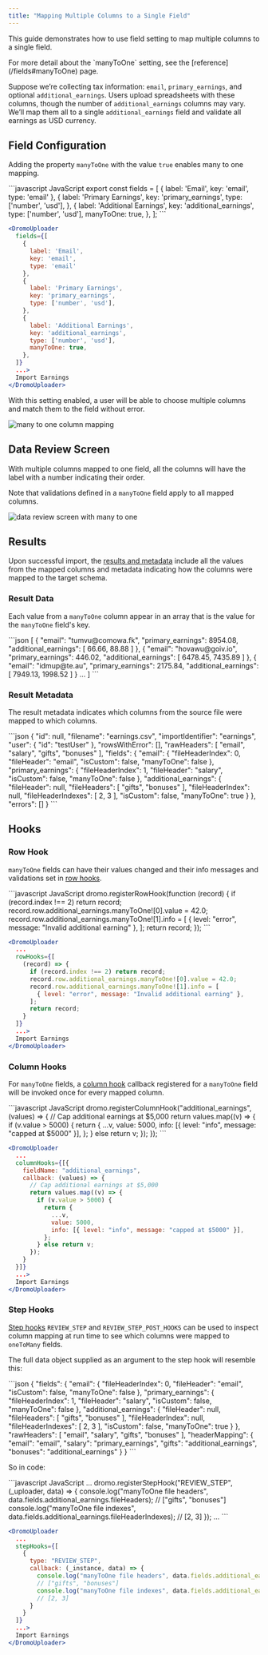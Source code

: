 ```yaml
---
title: "Mapping Multiple Columns to a Single Field"
---
```


This guide demonstrates how to use field setting to map multiple columns to a single field.

<Info>
  For more detail about the `manyToOne` setting, see the [reference](/fields#manyToOne) page.
</Info>

Suppose we’re collecting tax information: `email`, `primary_earnings`, and optional `additional_earnings`. Users upload spreadsheets with these columns, though the number of `additional_earnings` columns may vary. We’ll map them all to a single `additional_earnings` field and validate all earnings as USD currency.

## Field Configuration

Adding the property `manyToOne` with the value `true` enables many to one mapping.

<CodeGroup>
```javascript JavaScript
export const fields = [
  {
    label: 'Email',
    key: 'email',
    type: 'email'
  },
  {
    label: 'Primary Earnings',
    key: 'primary_earnings',
    type: ['number', 'usd'],
  },
  {
    label: 'Additional Earnings',
    key: 'additional_earnings',
    type: ['number', 'usd'],
    manyToOne: true,
  },
];
```

```jsx React
<DromoUploader
  fields={[
    {
      label: 'Email',
      key: 'email',
      type: 'email'
    },
    {
      label: 'Primary Earnings',
      key: 'primary_earnings',
      type: ['number', 'usd'],
    },
    {
      label: 'Additional Earnings',
      key: 'additional_earnings',
      type: ['number', 'usd'],
      manyToOne: true,
    },
  ]}
  ...>
  Import Earnings
</DromoUploader>
```
</CodeGroup>

With this setting enabled, a user will be able to choose multiple columns and match them to the field without error.

![many to one column mapping](/images/guides/column_mapping.png)

## Data Review Screen

With multiple columns mapped to one field, all the columns will have the label with a number indicating their order.

Note that validations defined in a `manyToOne` field apply to all mapped columns.

![data review screen with many to one](/images/guides/data_review.png)

## Results

Upon successful import, the [results and metadata](/results#the-onresults-callback) include all the values from the mapped columns and metadata indicating how the columns were mapped to the target schema.

### Result Data

Each value from a `manyToOne` column appear in an array that is the value for the `manyToOne` field's key.

<CodeGroup>
```json
[
  {
    "email": "tumvu@comowa.fk",
    "primary_earnings": 8954.08,
    "additional_earnings": [
      66.66,
      88.88
    ]
  },
  {
    "email": "hovawu@goiv.io",
    "primary_earnings": 446.02,
    "additional_earnings": [
      6478.45,
      7435.89
    ]
  },
  {
    "email": "idmup@te.au",
    "primary_earnings": 2175.84,
    "additional_earnings": [
      7949.13,
      1998.52
    ]
  }
  ...
]
```
</CodeGroup>

### Result Metadata

The result metadata indicates which columns from the source file were mapped to which columns.

<CodeGroup>
```json
{
  "id": null,
  "filename": "earnings.csv",
  "importIdentifier": "earnings",
  "user": {
    "id": "testUser"
  },
  "rowsWithError": [],
  "rawHeaders": [
    "email",
    "salary",
    "gifts",
    "bonuses"
  ],
  "fields": {
    "email": {
      "fileHeaderIndex": 0,
      "fileHeader": "email",
      "isCustom": false,
      "manyToOne": false
    },
    "primary_earnings": {
      "fileHeaderIndex": 1,
      "fileHeader": "salary",
      "isCustom": false,
      "manyToOne": false
    },
    "additional_earnings": {
      "fileHeader": null,
      "fileHeaders": [
        "gifts",
        "bonuses"
      ],
      "fileHeaderIndex": null,
      "fileHeaderIndexes": [
        2,
        3
      ],
      "isCustom": false,
      "manyToOne": true
    }
  },
  "errors": []
}
```
</CodeGroup>

## Hooks

### Row Hook

`manyToOne` fields can have their values changed and their info messages and validations set in [row hooks](/hooks#row-hooks).

<CodeGroup>
```javascript JavaScript
dromo.registerRowHook(function (record) {
  if (record.index !== 2) return record;
  record.row.additional_earnings.manyToOne![0].value = 42.0;
  record.row.additional_earnings.manyToOne![1].info = [
    { level: "error", message: "Invalid additional earning" },
  ];
  return record;
});
```

```jsx React
<DromoUploader
  ...
  rowHooks={[
    (record) => {
      if (record.index !== 2) return record;
      record.row.additional_earnings.manyToOne![0].value = 42.0;
      record.row.additional_earnings.manyToOne![1].info = [
        { level: "error", message: "Invalid additional earning" },
      ];
      return record;
    }
  ]}
  ...>
  Import Earnings
</DromoUploader>
```
</CodeGroup>

### Column Hooks

For `manyToOne` fields, a [column hook](/hooks#column-hooks) callback registered for a `manyToOne` field will be invoked once for every mapped column.

<CodeGroup>
```javascript JavaScript
dromo.registerColumnHook("additional_earnings", (values) => {
  // Cap additional earnings at $5,000
  return values.map((v) => {
    if (v.value > 5000) {
      return {
        ...v,
        value: 5000,
        info: [{ level: "info", message: "capped at $5000" }],
      };
    } else return v;
  });
});
```

```jsx React
<DromoUploader
  ...
  columnHooks={[{
    fieldName: "additional_earnings",
    callback: (values) => {
      // Cap additional earnings at $5,000
      return values.map((v) => {
        if (v.value > 5000) {
          return {
            ...v,
            value: 5000,
            info: [{ level: "info", message: "capped at $5000" }],
          };
        } else return v;
      });
    }
  }]}
  ...>
  Import Earnings
</DromoUploader>
```
</CodeGroup>

### Step Hooks

[Step hooks](/hooks#step-hooks) `REVIEW_STEP` and `REVIEW_STEP_POST_HOOKS` can be used to inspect column mapping at run time to see which columns were mapped to `oneToMany` fields.

The full data object supplied as an argument to the step hook will resemble this:

<CodeGroup>
```json
{
  "fields": {
    "email": {
      "fileHeaderIndex": 0,
      "fileHeader": "email",
      "isCustom": false,
      "manyToOne": false
    },
    "primary_earnings": {
      "fileHeaderIndex": 1,
      "fileHeader": "salary",
      "isCustom": false,
      "manyToOne": false
    },
    "additional_earnings": {
      "fileHeader": null,
      "fileHeaders": [
        "gifts",
        "bonuses"
      ],
      "fileHeaderIndex": null,
      "fileHeaderIndexes": [
        2,
        3
      ],
      "isCustom": false,
      "manyToOne": true
    }
  },
  "rawHeaders": [
    "email",
    "salary",
    "gifts",
    "bonuses"
  ],
  "headerMapping": {
    "email": "email",
    "salary": "primary_earnings",
    "gifts": "additional_earnings",
    "bonuses": "additional_earnings"
  }
}
```
</CodeGroup>

So in code:

<CodeGroup>
```javascript JavaScript
...
dromo.registerStepHook("REVIEW_STEP", (_uploader, data) => {
  console.log("manyToOne file headers", data.fields.additional_earnings.fileHeaders);
  // ["gifts", "bonuses"]
  console.log("manyToOne file indexes", data.fields.additional_earnings.fileHeaderIndexes);
  // [2, 3]
});
...
```

```jsx React
<DromoUploader
  ...
  stepHooks={[
    {
      type: "REVIEW_STEP",
      callback: (_instance, data) => {
        console.log("manyToOne file headers", data.fields.additional_earnings.fileHeaders);
        // ["gifts", "bonuses"]
        console.log("manyToOne file indexes", data.fields.additional_earnings.fileHeaderIndexes);
        // [2, 3]
      }
    }
  ]}
  ...>
  Import Earnings
</DromoUploader>
```
</CodeGroup>
